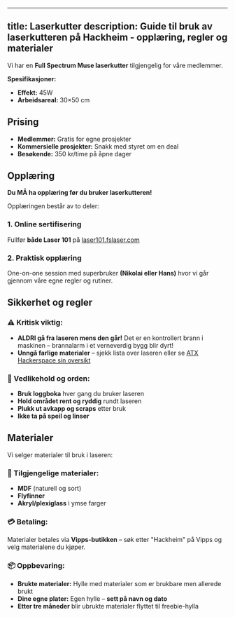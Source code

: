 
---
title: Laserkutter
description: Guide til bruk av laserkutteren på Hackheim - opplæring, regler og materialer
---

Vi har en **Full Spectrum Muse laserkutter** tilgjengelig for våre medlemmer.

**Spesifikasjoner:**
- **Effekt:** 45W
- **Arbeidsareal:** 30×50 cm

## Prising

- **Medlemmer:** Gratis for egne prosjekter
- **Kommersielle prosjekter:** Snakk med styret om en deal
- **Besøkende:** 350 kr/time på åpne dager

## Opplæring

**Du MÅ ha opplæring før du bruker laserkutteren!**

Opplæringen består av to deler:

### 1. Online sertifisering
Fullfør **både Laser 101** på [laser101.fslaser.com](http://laser101.fslaser.com/)

### 2. Praktisk opplæring  
One-on-one session med superbruker **(Nikolai eller Hans)** hvor vi går gjennom våre egne regler og rutiner.

## Sikkerhet og regler

### ⚠️ Kritisk viktig:
- **ALDRI gå fra laseren mens den går!** Det er en kontrollert brann i maskinen – brannalarm i et verneverdig bygg blir dyrt!
- **Unngå farlige materialer** – sjekk lista over laseren eller se [ATX Hackerspace sin oversikt](http://atxhackerspace.org/wiki/Laser_Cutter_Materials)

### 🔧 Vedlikehold og orden:
- **Bruk loggboka** hver gang du bruker laseren
- **Hold området rent og ryddig** rundt laseren  
- **Plukk ut avkapp og scraps** etter bruk
- **Ikke ta på speil og linser**

## Materialer

Vi selger materialer til bruk i laseren:

### 🛒 Tilgjengelige materialer:
- **MDF** (naturell og sort)  
- **Flyfinner**
- **Akryl/plexiglass** i ymse farger

### 💳 Betaling:
Materialer betales via **Vipps-butikken** – søk etter "Hackheim" på Vipps og velg materialene du kjøper.

### 📦 Oppbevaring:
- **Brukte materialer:** Hylle med materialer som er brukbare men allerede brukt
- **Dine egne plater:** Egen hylle – **sett på navn og dato**
- **Etter tre måneder** blir ubrukte materialer flyttet til freebie-hylla
